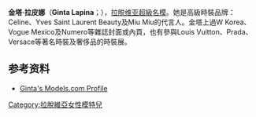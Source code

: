{{BLPsources|time=2012-07-10T12:35:57+00:00}}
{{藝人
| 姓名 = 金塔·拉皮娜
| 類型 = 模特兒
| 圖片 = 
| 圖片尺寸 = 
| 圖片簡介 = 
| 原名 = Ginta Lapiņa
| 綽號 = 
| 其他藝名 = 
| 國籍 = 
| 出生日期 = {{birth date and age|1989|6|30}}
| 出生地點 = {{蘇聯}}[[拉脫維亞蘇維埃社會主義共和國|拉脫維亞蘇維埃社會主義共和國]][[里加|里加]]
| 逝世日期 = 
| 逝世地點 = 
| 職業 = 模特兒
| 語言 = 
| 教育程度 = 
| 宗教信仰 = 
| 配偶 = Adam Hock（2012-）
| 出身地 = 
| 出道作 = 
| 出道日期 = 
| 代表作 = 
| 活躍年代 = 2005年至今
| 唱片公司 = 
| 經紀公司 = {{USA}}{{ITA}}{{FRA}}Women Model Management<br/>{{UK}}Storm London
| 網站 = 
| 相關團體 = 
| 獎項 = 
| IMDb = 
}}

'''金塔·拉皮娜'''（'''Ginta Lapina'''；{{bd|1989年|6月30日|catIdx=L}}），[[拉脱维亚|拉脱维亚]][[超級名模|超級名模]]。她是高級時裝品牌：Celine、Yves Saint Laurent Beauty及Miu Miu的代言人。金塔上過W Korea、Vogue Mexico及Numero等雜誌封面或內頁，也有參與Louis Vuitton、Prada、Versace等著名時裝及奢侈品的時裝展。

== 参考资料 ==
* [http://models.com/models/ginta-lapina Ginta's Models.com Profile]

{{DEFAULTSORT:Lapina, Ginta}}
[[Category:拉脫維亞女性模特兒|Category:拉脫維亞女性模特兒]]